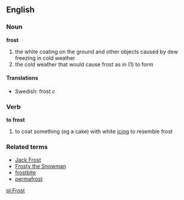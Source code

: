 ==English==
===Noun===
'''frost'''
#the white coating on the ground and other objects caused by dew freezing in cold weather
#the cold weather that would cause frost as in (1) to form

====Translations====
*Swedish: frost ''c''

===Verb===
'''to frost'''
#to coat something (eg a cake) with white [[icing]] to resemble frost

===Related terms===
*[[Jack Frost]]
*[[Frosty the Snowman]]
*[[frostbite]]
*[[permafrost]]

[[pl:Frost]]